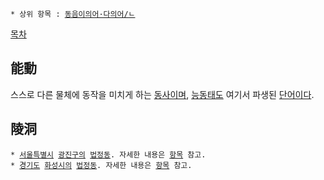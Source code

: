 * 상위 항목 : [[동음이의어·다의어/ㄴ]]

[[목차]]
== 能動 ==
스스로 다른 물체에 동작을 미치게 하는 [[동사]]이며, [[능동태]]도 여기서 파생된 [[단어]]이다.

== 陵洞 ==
 * [[서울특별시]] [[광진구]]의 [[법정동]]. 자세한 내용은 [[능동(서울)|항목]] 참고.
 * [[경기도]] [[화성시]]의 [[법정동]]. 자세한 내용은 [[능동(화성)|항목]] 참고.
